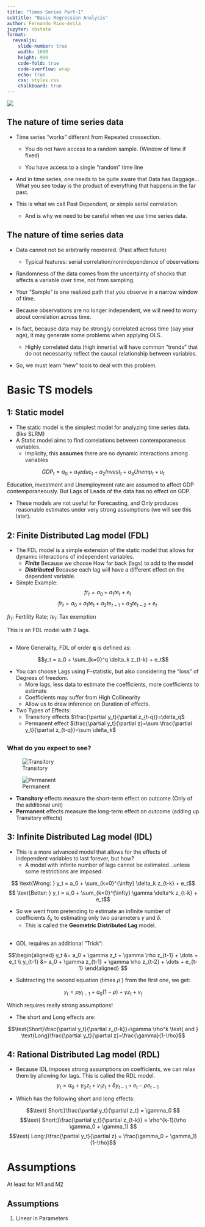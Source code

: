 ```yaml
---
title: "Times Series Part-I"
subtitle: "Basic Regression Analysis"
author: Fernando Rios-Avila
jupyter: nbstata
format: 
  revealjs: 
    slide-number: true
    width: 1600
    height: 900
    code-fold: true
    code-overflow: wrap
    echo: true
    css: styles.css 
    chalkboard: true  
---
```


![](images/paste-8.png)

## The nature of time series data

-   Time series "works" different from Repeated crossection.

    -   You do not have access to a random sample. (Window of time if fixed)

    -   You have access to a single "random" time line

-   And in time series, one needs to be quite aware that Data has Baggage...What you see today is the product of everything that happens in the far past.

-   This is what we call Past Dependent, or simple serial correlation.

    -   And is why we need to be careful when we use time series data.

## The nature of time series data

-   Data cannot not be arbitrarily reordered. (Past affect future)

    -   Typical features: serial correlation/nonindependence of observations

-   Randomness of the data comes from the uncertainty of shocks that affects a variable over time, not from sampling.

-   Your "Sample" is one realized path that you observe in a narrow window of time.

-   Because observations are no longer independent, we will need to worry about correlation across time.

-   In fact, because data may be strongly correlated across time (say your age), it may generate some problems when applying OLS.

    -   Highly correlated data (high innertia) will have common "trends" that do not necessarity reflect the causal relationship between variables.

-   So, we must learn "new" tools to deal with this problem.

# Basic TS models

## 1: Static model

-   The static model is the simplest model for analyzing time series data. (like SLRM)
-   A Static model aims to find correlations between contemporaneous variables.
    -   Implicity, this **assumes** there are no dynamic interactions among variables

$$GDP_t = a_0 + a_1 educ_t + a_2 Invest_t + a_3 Unemp_t + u_t$$

Education, investment and Unemployment rate are assumed to affect GDP contemporaneously. But Lags of Leads of the data has no effect on GDP.

-   These models are not useful for Forecasting, and Only produces reasonable estimates under very strong assumptions (we will see this later).

## 2: Finite Distributed Lag model (FDL)

-   The FDL model is a simple extension of the static model that allows for dynamic interactions of independent variables.
    -   ***Finite*** Because we choose How far back (lags) to add to the model
    -   ***Distributed*** Because each lag will have a different effect on the dependent variable.
-   Simple Example: $$fr_t = a_0 + a_1 te_t +e_t$$ $$fr_t = a_0 + a_1 te_t + a_2 te_{t-1}+ a_3 te_{t-2}+e_t$$

$fr_t$: Fertility Rate; $te_t$: Tax exemption

This is an FDL model with 2 lags.

## 

-   More Generality, FDL of order **q** is defined as:

$$y_t = a_0 + \sum_{k=0}^q \delta_k z_{t-k} + e_t$$

-   You can choose Lags using F-statistic, but also considering the "loss" of Degrees of freedom.
    -   More lags, less data to estimate the coefficients, more coefficients to estimate
    -   Coefficients may suffer from High Collinearity
    -   Allow us to draw inference on Duration of effects.
-   Two Types of Effects:
    -   Transitory effects $\frac{\partial y_t}{\partial z_{t-q}}=\delta_q$
    -   Permanent effect $\frac{\partial y_t}{\partial z}=\sum \frac{\partial y_t}{\partial z_{t-q}}=\sum \delta_k$

## 
### What do you expect to see?

::: {layout-ncol=2}

![Transitory](images/paste-11.png)

![Permanent](images/paste-12.png)

:::

- **Transitory** effects measure the short-term effect on outcome (Only of the additional unit)
- **Permanent** effects measure the long-term effect on outcome (adding up Transitory effects)

## 3: Infinite Distributed Lag model (IDL)

- This is a more advanced model that allows for the effects of independent variables to last forever, but how?
  - A model with infinite number of lags cannot be estimated...unless some restrictions are imposed.

$$ \text{Wrong: } y_t = a_0 + \sum_{k=0}^{\infty} \delta_k z_{t-k} + e_t$$
$$ \text{Better: } y_t = a_0 + \sum_{k=0}^{\infty} \gamma \delta^k z_{t-k} + e_t$$

- So we went from pretending to estimate an infinite number of coefficients $\delta_k$ to estimating only two parameters $\gamma$ and $\delta$. 
    - This is called the **Geometric Distributed Lag** model.

##

- GDL requires an additional "Trick":

$$\begin{aligned}
y_t &= a_0 + \gamma z_t + \gamma \rho z_{t-1} + \dots + e_t \\
y_{t-1} &= a_0 + \gamma z_{t-1} + \gamma \rho z_{t-2} + \dots + e_{t-1}
\end{aligned}
$$

- Subtracting the second equation (times $\rho$ ) from the first one, we get:
  
$$y_t =  \rho y_{t-1} + a_0 (1-\rho) + \gamma z_t  + v_{t}$$

Which requires really strong assumptions!

- The short and Long effects are:

$$\text{Short}\frac{\partial y_t}{\partial z_{t-k}}=\gamma \rho^k \text{ and }
\text{Long}\frac{\partial y_t}{\partial z}=\frac{\gamma}{1-\rho}$$


## 4: Rational Distributed Lag model (RDL)

- Because IDL imposes strong assumptions on coefficients, we can relax them by allowing for lags. This is called the RDL model.
$$y_t = a_0 + \gamma_0 z_t + \gamma_1 z_t  +\delta y_{t-1} + e_t- \rho e_{t-1}$$

- Which has the following short and long effects:

$$\text{ Short:}\frac{\partial y_t}{\partial z_t} = \gamma_0  $$
$$\text{ Short:}\frac{\partial y_t}{\partial z_{t-k}} = \rho^{k-1}(\rho \gamma_0 + \gamma_1) $$
$$\text{ Long:}\frac{\partial y_t}{\partial z} = \frac{\gamma_0 + \gamma_1}{1-\rho}$$

# Assumptions
At least for M1 and M2

## Assumptions

1. Linear in Parameters

